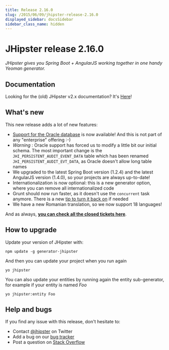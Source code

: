 ```yaml
---
title: Release 2.16.0
slug: /2015/06/09/jhipster-release-2.16.0
displayed_sidebar: docsSidebar
sidebar_class_name: hidden
---
```


JHipster release 2.16.0
==================

*JHipster gives you Spring Boot + AngularJS working together in one handy Yeoman generator.*

Documentation
----------

Looking for the (old) JHipster v2.x documentation? It's [Here](/documentation-archive)!

What's new
----------

This new release adds a lot of new features:

- [Support for the Oracle database](/using-oracle/) is now available! And this is not part of any "enterprise" offering :-)
- _Warning_ : Oracle support has forced us to modify a little bit our initial schema. The most important change is the `JHI_PERSISTENT_AUDIT_EVENT_DATA` table which has been renamed `JHI_PERSISTENT_AUDIT_EVT_DATA`, as Oracle doesn't allow long table names
- We upgraded to the latest Spring Boot version (1.2.4) and the latest AngularJS version (1.4.0), so your projects are always up-to-date!
- Internationalization is now optional: this is a new generator option, where you can remove all internationalized code
- Grunt should now run faster, as it doesn't use the `concurrent` task anymore. There is a new [tip to turn it back on](/tips/005_tip_concurrent_task_grunt.html) if needed
- We have a new Romanian translation, so we now support 18 languages!

And as always, __[you can check all the closed tickets here](https://github.com/jhipster/generator-jhipster/issues?q=milestone%3A2.16.0+is%3Aclosed)__.

How to upgrade
------------

Update your version of JHipster with:

```
npm update -g generator-jhipster
```

And then you can update your project when you run again

```
yo jhipster
```

You can also update your entities by running again the entity sub-generator, for example if your entity is named _Foo_

```
yo jhipster:entity Foo
```

Help and bugs
--------------

If you find any issue with this release, don't hesitate to:

- Contact [@jhipster](https://twitter.com/jhipster) on Twitter
- Add a bug on our [bug tracker](https://github.com/jhipster/generator-jhipster/issues?state=open)
- Post a question on [Stack Overflow](http://stackoverflow.com/tags/jhipster/info)
